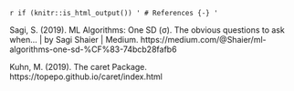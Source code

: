 `r if (knitr::is_html_output()) '
# References {-}
'`

Sagi, S. (2019). ML Algorithms: One SD (σ). The obvious questions to ask when… | by Sagi Shaier | Medium. https://medium.com/@Shaier/ml-algorithms-one-sd-%CF%83-74bcb28fafb6 

Kuhn, M. (2019). The caret Package. https://topepo.github.io/caret/index.html